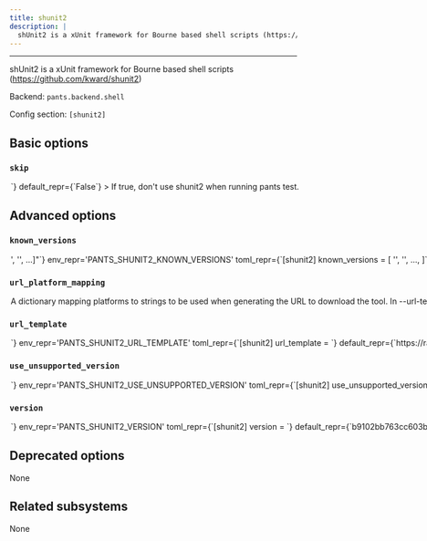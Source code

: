 ```yaml
---
title: shunit2
description: |
  shUnit2 is a xUnit framework for Bourne based shell scripts (https://github.com/kward/shunit2)
---
```



---

shUnit2 is a xUnit framework for Bourne based shell scripts (https://github.com/kward/shunit2)

Backend: <span className="color--primary">`pants.backend.shell`</span>

Config section: <span className="color--primary">`[shunit2]`</span>

<span className={styles.options}>

## Basic options

### `skip`

<Option
  cli_repr={`--[no-]shunit2-skip`}
  env_repr='PANTS_SHUNIT2_SKIP'
  toml_repr={`[shunit2]
skip = <bool>`}
  default_repr={`False`}
>

If true, don&#x27;t use shunit2 when running `pants test`.

</Option>

## Advanced options

### `known_versions`

<Option
  cli_repr={`--shunit2-known-versions="['<str>', '<str>', ...]"`}
  env_repr='PANTS_SHUNIT2_KNOWN_VERSIONS'
  toml_repr={`[shunit2]
known_versions = [
    '<str>',
    '<str>',
    ...,
]`}
  default_repr={`[\n  "b9102bb763cc603b3115ed30a5648bf950548097|macos_arm64|1f11477b7948150d1ca50cdd41d89be4ed2acd137e26d2e0fe23966d0e272cc5|40987",\n  "b9102bb763cc603b3115ed30a5648bf950548097|macos_x86_64|1f11477b7948150d1ca50cdd41d89be4ed2acd137e26d2e0fe23966d0e272cc5|40987",\n  "b9102bb763cc603b3115ed30a5648bf950548097|linux_x86_64|1f11477b7948150d1ca50cdd41d89be4ed2acd137e26d2e0fe23966d0e272cc5|40987",\n  "b9102bb763cc603b3115ed30a5648bf950548097|linux_arm64|1f11477b7948150d1ca50cdd41d89be4ed2acd137e26d2e0fe23966d0e272cc5|40987"\n]`}
>

Known versions to verify downloads against.

Each element is a pipe-separated string of `version|platform|sha256|length` or
`version|platform|sha256|length|url_override`, where:

- `version` is the version string
- `platform` is one of `[linux_arm64,linux_x86_64,macos_arm64,macos_x86_64]`
- `sha256` is the 64-character hex representation of the expected sha256
  digest of the download file, as emitted by `shasum -a 256`
- `length` is the expected length of the download file in bytes, as emitted by
  `wc -c`
- (Optional) `url_override` is a specific url to use instead of the normally
  generated url for this version

E.g., `3.1.2|macos_x86_64|6d0f18cd84b918c7b3edd0203e75569e0c7caecb1367bbbe409b44e28514f5be|42813`.
and `3.1.2|macos_arm64 |aca5c1da0192e2fd46b7b55ab290a92c5f07309e7b0ebf4e45ba95731ae98291|50926|https://example.mac.org/bin/v3.1.2/mac-aarch64-v3.1.2.tgz`.

Values are space-stripped, so pipes can be indented for readability if necessary.

</Option>

### `url_platform_mapping`

<Option
  cli_repr={`--shunit2-url-platform-mapping="{'key1': val1, 'key2': val2, ...}"`}
  env_repr='PANTS_SHUNIT2_URL_PLATFORM_MAPPING'
  toml_repr={`[shunit2.url_platform_mapping]
key1 = val1
key2 = val2
...`}
  default_repr={`{}`}
>

A dictionary mapping platforms to strings to be used when generating the URL to download the tool.

In `--url-template`, anytime the `{platform}` string is used, Pants will determine the current platform, and substitute `{platform}` with the respective value from your dictionary.

For example, if you define `{"macos_x86_64": "apple-darwin", "linux_x86_64": "unknown-linux"}`, and run Pants on Linux with an intel architecture, then `{platform}` will be substituted in the `--url-template` option with `unknown-linux`.

</Option>

### `url_template`

<Option
  cli_repr={`--shunit2-url-template=<str>`}
  env_repr='PANTS_SHUNIT2_URL_TEMPLATE'
  toml_repr={`[shunit2]
url_template = <str>`}
  default_repr={`https://raw.githubusercontent.com/kward/shunit2/{version}/shunit2`}
>

URL to download the tool, either as a single binary file or a compressed file (e.g. zip file). You can change this to point to your own hosted file, e.g. to work with proxies or for access via the filesystem through a `file:$abspath` URL (e.g. `file:/this/is/absolute`, possibly by [templating the buildroot in a config file](https://www.pantsbuild.org/2.25/docs/using-pants/key-concepts/options#config-file-entries)).

Use `{version}` to have the value from `--version` substituted, and `{platform}` to have a value from `--url-platform-mapping` substituted in, depending on the current platform. For example, https://github.com/.../protoc-&#123;version&#125;-&#123;platform&#125;.zip.

</Option>

### `use_unsupported_version`

<Option
  cli_repr={`--shunit2-use-unsupported-version=<UnsupportedVersionUsage>`}
  env_repr='PANTS_SHUNIT2_USE_UNSUPPORTED_VERSION'
  toml_repr={`[shunit2]
use_unsupported_version = <UnsupportedVersionUsage>`}
  one_of='error, warning'
  default_repr={`error`}
>

What action to take in case the requested version of shunit2 is not supported.

Supported shunit2 versions: unspecified

</Option>

### `version`

<Option
  cli_repr={`--shunit2-version=<str>`}
  env_repr='PANTS_SHUNIT2_VERSION'
  toml_repr={`[shunit2]
version = <str>`}
  default_repr={`b9102bb763cc603b3115ed30a5648bf950548097`}
>

Use this version of shunit2.

</Option>

## Deprecated options

None

## Related subsystems

None

</span>
